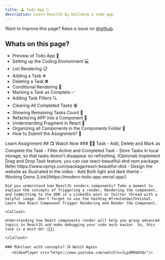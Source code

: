 ```yaml
---
title: 🕹️ Todo App 🦔
description: Learn ReactJS By building a todo app
---
```


<Callout>

Want to improve this page? Raise a issue on [@github](https://github.com/ManishBisht777/frontend-freaks-website).

</Callout>

## Whats on this page?

- Preview of Todo App 📝
- Setting up the Coding Environment 💻
- List Rendering 📋
- Adding a Task ➕
- Deleting a Task ❌
- Conditional Rendering 🤔
- Marking a Task as Complete ✅
- Adding Task Filters 🔍
- Clearing All Completed Tasks 🗑️
- Showing Remaining Tasks Count 🔢
- Refactoring APP into a Component 🔄
- Understanding Fragment in React 🧩
- Organizing all Components in the Components Folder 📁
- How to Submit the Assignment? 📩

<Tabs defaultValue="learn">

<TabsList>
  <TabsTrigger value="learn">Learn</TabsTrigger>
  <TabsTrigger value="assignment">Assignment</TabsTrigger>
</TabsList>

<TabsContent value="learn">
    ## 📺 Watch Now
    <VideoPlayer src="https://www.youtube.com/watch?v=lLpdRMaDVQc"/>
</TabsContent>

<TabsContent value="assignment">
 ### 📌🔨 Task
    - Add, Delete and Mark as Complete the Task
    - Filter Active and Completed Task
    - Store Tasks in local storage, so that tasks doesn’t disappear on refreshing.
    (Optional) Implement Drag and Drop Task feature, you can use react-beautiful-dnd npm package. Refer https://www.npmjs.com/package/react-beautiful-dnd
    - Design the website as illustrated in the video
    - Add Both light and dark theme
    - Working Demo [Link](https://modern-todo-app.vercel.app/)
   
    Did you understand how ReactJS renders components? Take a moment to explain the concepts of Triggering a render, Rendering the component, and Committing to the DOM in a LinkedIn post or Twitter thread with a helpful image. Don't forget to use the hashtag #frontendwithVishal. Learn How React Component Trigger Rendering and Render the Component.

    <Callout>

    Understanding how React components render will help you grasp advanced topics in ReactJS and make debugging your code much easier. So, this task is a must-do! 🤔👨‍💻

    </Callout>

    ### ❓Unclear with concepts? 📺 Watch Again
       <VideoPlayer src="https://www.youtube.com/watch?v=lLpdRMaDVQc"/>

</TabsContent>

</Tabs>


